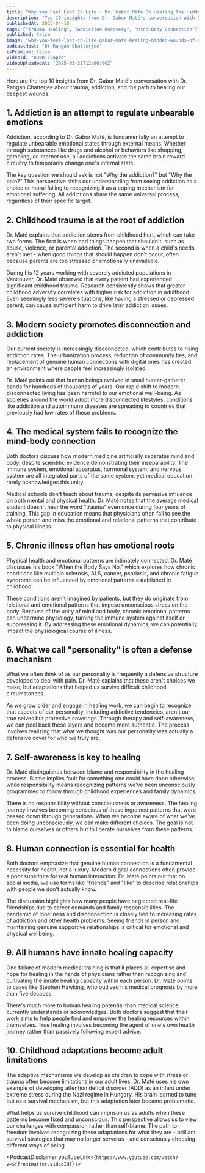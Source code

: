 ```yaml
---
title: "Why You Feel Lost In Life - Dr. Gabor Maté On Healing The Hidden Wounds Of Trauma"
description: "Top 10 insights from Dr. Gabor Maté's conversation with Dr. Rangan Chatterjee about trauma, addiction, and the path to healing our deepest wounds."
publishedAt: 2025-04-18
tags: ["Trauma Healing", "Addiction Recovery", "Mind-Body Connection"]
published: false
image: "why-you-feel-lost-in-life-gabor-mate-healing-hidden-wounds-of-trauma.jpg"
podcastHost: "Dr Rangan Chatterjee"
isPremium: false
videoId: "nuwRT72apro"
videoUploadedAt: "2025-03-31T12:00:00Z"
---
```



<PodcastSummaryPageLayout frontmatter={frontmatter}>
Here are the top 10 insights from Dr. Gabor Maté's conversation with Dr. Rangan Chatterjee about trauma, addiction, and the path to healing our deepest wounds.

## 1. Addiction is an attempt to regulate unbearable emotions

Addiction, according to Dr. Gabor Maté, is fundamentally an attempt to regulate unbearable emotional states through external means. Whether through substances like drugs and alcohol or behaviors like shopping, gambling, or internet use, all addictions activate the same brain reward circuitry to temporarily change one's internal state.

The key question we should ask is not "Why the addiction?" but "Why the pain?" This perspective shifts our understanding from seeing addiction as a choice or moral failing to recognizing it as a coping mechanism for emotional suffering. All addictions share the same universal process, regardless of their specific target.

## 2. Childhood trauma is at the root of addiction

Dr. Maté explains that addiction stems from childhood hurt, which can take two forms. The first is when bad things happen that shouldn't, such as abuse, violence, or parental addiction. The second is when a child's needs aren't met - when good things that should happen don't occur, often because parents are too stressed or emotionally unavailable.

During his 12 years working with severely addicted populations in Vancouver, Dr. Maté observed that every patient had experienced significant childhood trauma. Research consistently shows that greater childhood adversity correlates with higher risk for addiction in adulthood. Even seemingly less severe situations, like having a stressed or depressed parent, can cause sufficient harm to drive later addiction issues.

## 3. Modern society promotes disconnection and addiction

Our current society is increasingly disconnected, which contributes to rising addiction rates. The urbanization process, reduction of community ties, and replacement of genuine human connections with digital ones has created an environment where people feel increasingly isolated.

Dr. Maté points out that human beings evolved in small hunter-gatherer bands for hundreds of thousands of years. Our rapid shift to modern disconnected living has been harmful to our emotional well-being. As societies around the world adopt more disconnected lifestyles, conditions like addiction and autoimmune diseases are spreading to countries that previously had low rates of these problems.

## 4. The medical system fails to recognize the mind-body connection

Both doctors discuss how modern medicine artificially separates mind and body, despite scientific evidence demonstrating their inseparability. The immune system, emotional apparatus, hormonal system, and nervous system are all integrated parts of the same system, yet medical education rarely acknowledges this unity.

Medical schools don't teach about trauma, despite its pervasive influence on both mental and physical health. Dr. Maté notes that the average medical student doesn't hear the word "trauma" even once during four years of training. This gap in education means that physicians often fail to see the whole person and miss the emotional and relational patterns that contribute to physical illness.

## 5. Chronic illness often has emotional roots

Physical health and emotional patterns are intimately connected. Dr. Maté discusses his book "When the Body Says No," which explores how chronic conditions like multiple sclerosis, ALS, cancer, psoriasis, and chronic fatigue syndrome can be influenced by emotional patterns established in childhood.

These conditions aren't imagined by patients, but they do originate from relational and emotional patterns that impose unconscious stress on the body. Because of the unity of mind and body, chronic emotional patterns can undermine physiology, turning the immune system against itself or suppressing it. By addressing these emotional dynamics, we can potentially impact the physiological course of illness.

## 6. What we call "personality" is often a defense mechanism

What we often think of as our personality is frequently a defensive structure developed to deal with pain. Dr. Maté explains that these aren't choices we make, but adaptations that helped us survive difficult childhood circumstances.

As we grow older and engage in healing work, we can begin to recognize that aspects of our personality, including addictive tendencies, aren't our true selves but protective coverings. Through therapy and self-awareness, we can peel back these layers and become more authentic. The process involves realizing that what we thought was our personality was actually a defensive cover for who we truly are.

## 7. Self-awareness is key to healing

Dr. Maté distinguishes between blame and responsibility in the healing process. Blame implies fault for something one could have done otherwise, while responsibility means recognizing patterns we've been unconsciously programmed to follow through childhood experiences and family dynamics.

There is no responsibility without consciousness or awareness. The healing journey involves becoming conscious of these ingrained patterns that were passed down through generations. When we become aware of what we've been doing unconsciously, we can make different choices. The goal is not to blame ourselves or others but to liberate ourselves from these patterns.

## 8. Human connection is essential for health

Both doctors emphasize that genuine human connection is a fundamental necessity for health, not a luxury. Modern digital connections often provide a poor substitute for real human interaction. Dr. Maté points out that on social media, we use terms like "friends" and "like" to describe relationships with people we don't actually know.

The discussion highlights how many people have neglected real-life friendships due to career demands and family responsibilities. The pandemic of loneliness and disconnection is closely tied to increasing rates of addiction and other health problems. Seeing friends in person and maintaining genuine supportive relationships is critical for emotional and physical wellbeing.

## 9. All humans have innate healing capacity

One failure of modern medical training is that it places all expertise and hope for healing in the hands of physicians rather than recognizing and cultivating the innate healing capacity within each person. Dr. Maté points to cases like Stephen Hawking, who outlived his medical prognosis by more than five decades.

There's much more to human healing potential than medical science currently understands or acknowledges. Both doctors suggest that their work aims to help people find and empower the healing resources within themselves. True healing involves becoming the agent of one's own health journey rather than passively following expert advice.

## 10. Childhood adaptations become adult limitations

The adaptive mechanisms we develop as children to cope with stress or trauma often become limitations in our adult lives. Dr. Maté uses his own example of developing attention deficit disorder (ADD) as an infant under extreme stress during the Nazi regime in Hungary. His brain learned to tune out as a survival mechanism, but this adaptation later became problematic.

What helps us survive childhood can imprison us as adults when these patterns become fixed and unconscious. This perspective allows us to view our challenges with compassion rather than self-blame. The path to freedom involves recognizing these adaptations for what they are - brilliant survival strategies that may no longer serve us - and consciously choosing different ways of being.

<PodcastDisclaimer
  youTubeLink={`https://www.youtube.com/watch?v=${frontmatter.videoId}`}
/>

</PodcastSummaryPageLayout>
